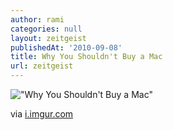 ```yaml
---
author: rami
categories: null
layout: zeitgeist
publishedAt: '2010-09-08'
title: Why You Shouldn't Buy a Mac
url: zeitgeist
---
```


!["Why You Shouldn't Buy a Mac"](/assets/images/content/zeitgeist/why-you-shouldnt-buy-a-mac.jpg)

via <a href="http://i.imgur.com/Gdq61.jpg">i.imgur.com</a>
